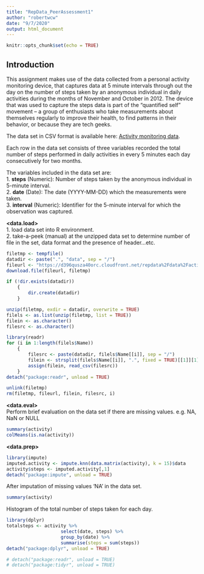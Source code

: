 ```yaml
---
title: "RepData_PeerAssessment1"
author: "robertwcw"
date: "9/7/2020"
output: html_document
---
```


```r
knitr::opts_chunk$set(echo = TRUE)
```

## Introduction

This assignment makes use of the data collected from a personal activity monitoring device, that captures data at 5 minute intervals through out the day on the number of steps taken by an anonymous individual in daily activities during the months of November and October in 2012. The device that was used to capture the steps data is part of the “quantified self” movement – a group of enthusiasts who take measurements about themselves regularly to improve their health, to find patterns in their behavior, or because they are tech geeks. 

The data set in CSV format is available here: [Activity monitoring data](https://d396qusza40orc.cloudfront.net/repdata%2Fdata%2Factivity.zip).

Each row in the data set consists of three variables recorded the total number of steps performed in daily activities in every 5 minutes each day consecutively for two months.

The variables included in the data set are:  
1. **steps** (Numeric): Number of steps taken by the anonymous individual in 5-minute interval.  
2. **date** (Date): The date (YYYY-MM-DD) which the measurements were taken.  
3. **interval** (Numeric): Identifier for the 5-minute interval for which the observation was captured.  

**<data.load>**  
1. load data set into R environment.  
2. take-a-peek (manual) at the unzipped data set to determine number of file in the set, data format and the presence of header...etc.  

<!-- filels <- as.list(unzip(filetmp, list = TRUE)) -->
<!-- filels$Name #display file name & file type. -->
<!-- length(filels$Name) #display number of files in the data set. -->
<!-- filels$Length #display physical file size -->
<!-- length(readLines(filels$Name[i])) - 1 #display row count (text-file only) -->
<!-- readLines(filels$Name[i], n = 5) #display first 5 lines. (text-file only) -->

```r
filetmp <- tempfile()
datadir <- paste(".", "data", sep = "/")
fileurl <- "https://d396qusza40orc.cloudfront.net/repdata%2Fdata%2Factivity.zip"
download.file(fileurl, filetmp)

if (!dir.exists(datadir)) 
    {
        dir.create(datadir)
    }

unzip(filetmp, exdir = datadir, overwrite = TRUE)
filels <- as.list(unzip(filetmp, list = TRUE))
filein <- as.character()
filesrc <- as.character()

library(readr)
for (i in 1:length(filels$Name)) 
    {
        filesrc <- paste(datadir, filels$Name[[i]], sep = "/")
        filein <- strsplit(filels$Name[[i]], ".", fixed = TRUE)[[1]][1]
        assign(filein, read_csv(filesrc))
    }
detach("package:readr", unload = TRUE)

unlink(filetmp)
rm(filetmp, fileurl, filein, filesrc, i)
```
  
**<data.eval>**  
Perform brief evaluation on the data set if there are missing values.
e.g. NA, NaN or NULL  
```r
summary(activity)
colMeans(is.na(activity))
```

**<data.prep>**
```r
library(impute)
imputed.activity <- impute.knn(data.matrix(activity), k = 15)$data
activity$steps <- imputed.activity[,1]
detach("package:impute", unload = TRUE)
```
After imputation of missing values 'NA' in the data set.
```r
summary(activity)
```

Histogram of the total number of steps taken for each day.
```r
library(dplyr)
totalsteps <- activity %>% 
                    select(date, steps) %>%
                    group_by(date) %>%
                    summarise(steps = sum(steps))
detach("package:dplyr", unload = TRUE)
```






```r
# detach("package:readr", unload = TRUE)
# detach("package:tidyr", unload = TRUE)
```
